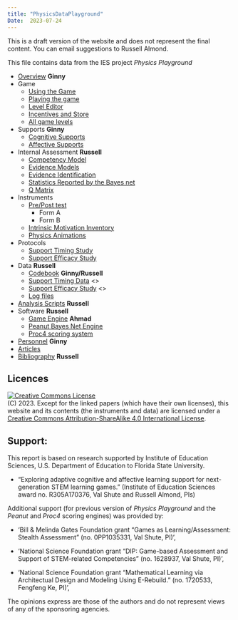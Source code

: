 ```yaml
---
title: "PhysicsDataPlayground"
Date:  2023-07-24
---
```


::: {.callout-caution}
This is a draft version of the website and does not represent the final content.  You can email suggestions to Russell Almond.
:::



This file contains data from the IES project _Physics Playground_

* [Overview](Overview.qmd) **Ginny**
* Game
  - [Using the Game](Delivery.qmd)
  - [Playing the game](Gameplay.qmd)
  - [Level Editor](LevelEditor.qmd)
  - [Incentives and Store](IncentiveStore.qmd)
  - [All game levels](AllLevels.qmd)
* Supports **Ginny**
  - [Cognitive Supports](CognitiveSupports.qmd)
  - [Affective Supports](AffectiveSupports.qmd)
* Internal Assessment **Russell**
  - [Competency Model](CompetencyModel.qmd)
  - [Evidence Models](EvidenceModels.qmd)
  - [Evidence Identification](EvidenceIdentification.qmd)
  - [Statistics Reported by the Bayes net](Statistics.qmd)
  - [Q Matrix](QMatrix.qmd)
* Instruments
  - [Pre/Post test](preposttest.qmd)
    - Form A
    - Form B
  - [Intrinsic Motivation Inventory](IMI.qmd)
  - [Physics Animations](PA.qmd)
* Protocols
  - [Support Timing Study](Before-After.qmd)
  - [Support Efficacy Study](SupportEfficacy.qmd)
* Data **Russell**
  - [Codebook](Codebook.qmd) **Ginny/Russell**
  - [Support Timing Data](BAdata.qmd) <<Includes summary statistics>>
  - [Support Efficacy Study](AffectiveData.qmd) <<Includes summary statistics>>
  - [Log files](Events.qmd)
* [Analysis Scripts](Analyses.qmd) **Russell**
* Software **Russell**
  - [Game Engine](GameEngine.qmd) **Ahmad**
  - [Peanut Bayes Net Engine](Peanut.qmd)
  - [Proc4 scoring system](Proc4.qmd)
* [Personnel](Personnel.qmd) **Ginny**
* [Articles](Articles.qmd) 
* [Bibliography](bib.qmd) **Russell**

## Licences 

<a rel="license" href="http://creativecommons.org/licenses/by-sa/4.0/"><img alt="Creative Commons License" style="border-width:0" src="https://i.creativecommons.org/l/by-sa/4.0/88x31.png" /></a><br />
(C) 2023.  Except for the linked papers (which have their own licenses), this website and its contents (the instruments and data) are licensed under a <a rel="license" href="http://creativecommons.org/licenses/by-sa/4.0/">Creative Commons Attribution-ShareAlike 4.0 International License</a>.

## Support: 

This report is based on research supported by Institute of Education Sciences, U.S. Department of Education to Florida State University.

* "Exploring adaptive cognitive and affective learning support 
   for next-generation STEM learning games." (Institute of Education
   Sciences award no. R305A170376, Val Shute and Russell Almond, PIs)
   
Additional support (for previous version of _Physics Playground_ and the _Peanut_ and _Proc4_ scoring engines) was provided by:

*   'Bill & Melinda Gates Foundation grant
   "Games as Learning/Assessment:  Stealth Assessment" (no. 0PP1035331,
   Val Shute, PI)',

*   'National Science Foundation grant "DIP:
   Game-based Assessment and Support of STEM-related Competencies"
   (no. 1628937, Val Shute, PI)',

*   'National Science Foundation grant "Mathematical Learning via
   Architectual Design and Modeling Using E-Rebuild." (no. 1720533,
   Fengfeng Ke, PI)',

The opinions express are those of the authors and do not represent views of
any of the sponsoring agencies.
